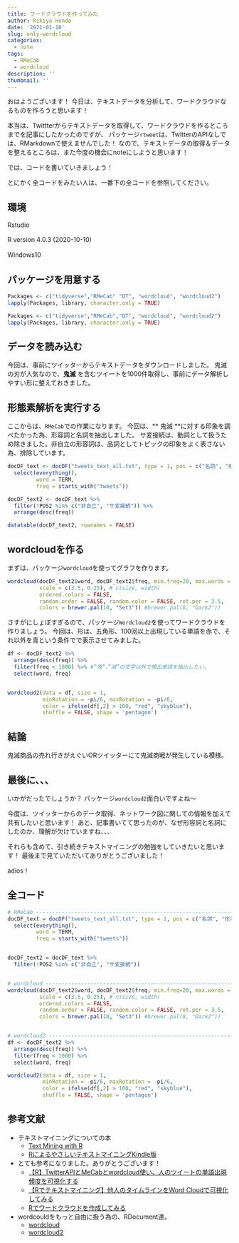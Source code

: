 ```yaml
---
title: ワードクラウドを作ってみた
author: Rikiya Honda
date: '2021-01-10'
slug: only-wordcloud
categories:
  - note
tags:
  - RMeCab
  - wordcloud
description: ''
thumbnail: ''
---
```


おはようございます！
今日は、テキストデータを分析して、ワードクラウドなるものを作ろうと思います！

本当は、Twittterからテキストデータを取得して、ワードクラウドを作るところまでを記事にしたかったのですが、
パッケージ`rtweet`は、TwitterのAPIなしでは、RMarkdownで使えませんでした！
なので、テキストデータの取得＆データを整えるところは、また今度の機会にnoteにしようと思います！

では、コードを書いていきましょう！

とにかく全コードをみたい人は、一番下の全コードを参照してください。

## 環境
Rstudio 

R version 4.0.3 (2020-10-10)　

Windows10　


## パッケージを用意する
```r
Packages <- c("tidyverse","RMeCab" "DT", "wordcloud", "wordcloud2")
lapply(Packages, library, character.only = TRUE)
```

```r
Packages <- c("tidyverse","RMeCab","DT", "wordcloud", "wordcloud2")
lapply(Packages, library, character.only = TRUE)
```

## データを読み込む
今回は、事前にツイッターからテキストデータをダウンロードしました。
鬼滅の刃が人気なので、**鬼滅** を含むツイートを1000件取得し、事前にデータ解析しやすい形に整えておきました。

## 形態素解析を実行する
ここからは、`RMeCab`での作業になります。
今回は、** 鬼滅 **に対する印象を調べたかった為、形容詞と名詞を抽出しました。
サ変接続は、動詞として扱うため除きました。非自立の形容詞は、品詞としてトピックの印象をよく表さない為、排除しています。


```r
docDF_text <- docDF("tweets_text_all.txt", type = 1, pos = c("名詞", "形容詞")) %>% 
  select(everything(), 
         word = TERM,
         freq = starts_with("tweets"))

docDF_text2 <- docDF_text %>% 
  filter(!POS2 %in% c("非自立", "サ変接続")) %>% 
  arrange(desc(freq))

datatable(docDF_text2, rownames = FALSE)
```

## wordcloudを作る

まずは、パッケージ`wordcloud`を使ってグラフを作ります。
```r
wordcloud(docDF_text2$word, docDF_text2$freq, min.freq=20, max.words = Inf, 
          scale = c(3.5, 0.25), # c(size, width)
          ordered.colors = FALSE,
          random.order = FALSE, random.color = FALSE, rot.per = 3.5, 
          colors = brewer.pal(10, "Set3")) #brewer.pal(8, "Dark2")) 
```


さすがにしょぼすぎるので、パッケージ`Wordcloud2`を使ってワードクラウドを作りましょう。
今回は、形は、五角形、100回以上出現している単語を赤で、それ以外を青という条件でで表示させてみました。
```r
df <- docDF_text2 %>% 
  arrange(desc(freq)) %>% 
  filter(freq < 1000) %>% #”鬼”、”滅”の文字以外で頻出単語を抽出したい。
  select(word, freq)


wordcloud2(data = df, size = 1, 
           minRotation = -pi/6, maxRotation = -pi/6,
           color = ifelse(df[,2] > 100, "red", "skyblue"),
           shuffle = FALSE, shape = 'pentagon') 
```

  
## 結論

鬼滅商品の売れ行きがえぐいORツイッターにて鬼滅商戦が発生している模様。  
  

##  最後に、、、

いかがだったでしょうか？
パッケージ`wordcloud2`面白いですよね～


今度は、ツイッターからのデータ取得、ネットワーク図に関しての情報を加えて共有したいと思います！
あと、記事書いてて思ったのが、なぜ形容詞と名詞にしたのか、理解が欠けていますね、、、

それらも含めて、引き続きテキストマイニングの勉強をしていきたいと思います！
最後まで見ていただいてありがとうございました！

adios！

## 全コード

```r

# RMeCab ------------------------------------------------------------------
docDF_text = docDF("tweets_text_all.txt", type = 1, pos = c("名詞", "形容詞")) %>% 
  select(everything(), 
         word = TERM,
         freq = starts_with("tweets"))


docDF_text2 = docDF_text %>% 
  filter(!POS2 %in% c("非自立", "サ変接続")) 


# wordcloud ---------------------------------------------------------------
wordcloud(docDF_text2$word, docDF_text2$freq, min.freq=20, max.words = Inf, 
          scale = c(3.5, 0.25), # c(size, width)
          ordered.colors = FALSE,
          random.order = FALSE, random.color = FALSE, rot.per = 3.5, 
          colors = brewer.pal(10, "Set3")) #brewer.pal(8, "Dark2")) 


# wordcloud2 --------------------------------------------------------------
df <- docDF_text2 %>% 
  arrange(desc(freq)) %>% 
  filter(freq < 1000) %>% 
  select(word, freq)

wordcloud2(data = df, size = 1, 
           minRotation = -pi/6, maxRotation = -pi/6,
           color = ifelse(df[,2] > 100, "red", "skyblue"),
           shuffle = FALSE, shape = 'pentagon') 
```

## 参考文献
* テキストマイニングについての本
  + [Text Mining with R](https://www.tidytextmining.com/)
  + [RによるやさしいテキストマイニングKindle版](https://www.amazon.co.jp/R%E3%81%AB%E3%82%88%E3%82%8B%E3%82%84%E3%81%95%E3%81%97%E3%81%84%E3%83%86%E3%82%AD%E3%82%B9%E3%83%88%E3%83%9E%E3%82%A4%E3%83%8B%E3%83%B3%E3%82%B0-%E5%B0%8F%E6%9E%97%E9%9B%84%E4%B8%80%E9%83%8E-ebook/dp/B06W2MPXSL/ref=sr_1_4?dchild=1&hvadid=335559703608&hvdev=c&jp-ad-ap=0&keywords=r%E3%81%AB%E3%82%88%E3%82%8B%E3%83%86%E3%82%AD%E3%82%B9%E3%83%88%E3%83%9E%E3%82%A4%E3%83%8B%E3%83%B3%E3%82%B0&qid=1610185315&sr=8-4&tag=yahhyd-22)  


* とても参考になりました。ありがとうございます！
  + [【R】TwitterAPIとMeCabとwordcloud使い、人のツイートの単語出現頻度を可視化する](https://miyastyle.net/twitterapi-wordcloud#index_id8)
  + [【Rでテキストマイニング】他人のタイムラインをWord Cloudで可視化してみる](https://www.randpy.tokyo/entry/r_wordcloud)
  + [Rでワードクラウドを作成してみる](https://qiita.com/Sota_N/items/dfd435c4ebee29e100f7)


* wordcouldをもっと自由に扱う為の、RDocument達。
  + [wordcloud](https://www.rdocumentation.org/packages/wordcloud/versions/2.6/topics/wordcloud)
  + [wordcloud2](https://www.rdocumentation.org/packages/wordcloud2/versions/0.2.1/topics/wordcloud2)